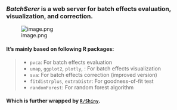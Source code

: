 ###  ***BatchSerer*** is a web server for batch effects evaluation, visualization, and correction.

![image.png](architecture.png)
	
#### It's mainly based on following R packages:
> + `pvca`:  For batch effects evaluation
> + `umap`, `ggplot2`, `plotly`, :  For batch effects visualization
> + `sva`:  For batch effects correction (improved version)
> + `fitdistrplus`, `extraDistr`:  For goodness-of-fit test
> + `randomForest`:  For random forest algorithm

#### Which is further wrapped by [`R/Shiny`]('http://shiny.rstudio.com/'). 

